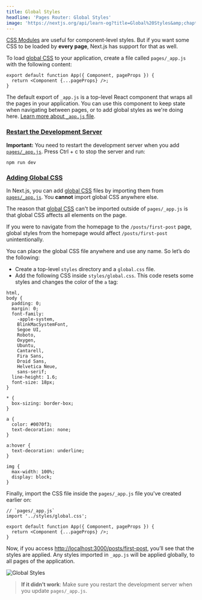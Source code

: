 ```yaml
---
title: Global Styles
headline: 'Pages Router: Global Styles'
image: 'https://nextjs.org/api/learn-og?title=Global%20Styles&amp;chapter=16'
---
```


[CSS Modules](/docs/basic-features/built-in-css-support#adding-component-level-css) are useful for component-level styles. But if you want some CSS to be loaded by **every page**, Next.js has support for that as well.

To load [global CSS](/docs/basic-features/built-in-css-support#adding-a-global-stylesheet) to your application, create a file called `pages/_app.js` with the following content:

```
export default function App({ Component, pageProps }) {
  return <Component {...pageProps} />;
}
```

The default export of `_app.js` is a top-level React component that wraps all the pages in your application. You can use this component to keep state when navigating between pages, or to add global styles as we're doing here. [Learn more about `_app.js` file](/docs/advanced-features/custom-app).

### [Restart the Development Server](#restart-the-development-server)

**Important:** You need to restart the development server when you add [`pages/_app.js`](/docs/advanced-features/custom-app). Press Ctrl + c to stop the server and run:

```
npm run dev
```

### [Adding Global CSS](#adding-global-css)

In Next.js, you can add [global CSS](/docs/basic-features/built-in-css-support#adding-a-global-stylesheet) files by importing them from [`pages/_app.js`](/docs/advanced-features/custom-app). You **cannot** import global CSS anywhere else.

The reason that [global CSS](/docs/basic-features/built-in-css-support#adding-a-global-stylesheet) can't be imported outside of `pages/_app.js` is that global CSS affects all elements on the page.

If you were to navigate from the homepage to the `/posts/first-post` page, global styles from the homepage would affect `/posts/first-post` unintentionally.

You can place the global CSS file anywhere and use any name. So let’s do the following:

*   Create a top-level `styles` directory and a `global.css` file.
*   Add the following CSS inside `styles/global.css`. This code resets some styles and changes the color of the `a` tag:

```
html,
body {
  padding: 0;
  margin: 0;
  font-family:
    -apple-system,
    BlinkMacSystemFont,
    Segoe UI,
    Roboto,
    Oxygen,
    Ubuntu,
    Cantarell,
    Fira Sans,
    Droid Sans,
    Helvetica Neue,
    sans-serif;
  line-height: 1.6;
  font-size: 18px;
}
 
* {
  box-sizing: border-box;
}
 
a {
  color: #0070f3;
  text-decoration: none;
}
 
a:hover {
  text-decoration: underline;
}
 
img {
  max-width: 100%;
  display: block;
}
```

Finally, import the CSS file inside the `pages/_app.js` file you've created earlier on:

```
// `pages/_app.js`
import '../styles/global.css';
 
export default function App({ Component, pageProps }) {
  return <Component {...pageProps} />;
}
```

Now, if you access [http://localhost:3000/posts/first-post](http://localhost:3000/posts/first-post), you’ll see that the styles are applied. Any styles imported in `_app.js` will be applied globally, to all pages of the application.

![Global Styles](https://h8DxKfmAPhn8O0p3.public.blob.vercel-storage.com/learn/pages-router/assets-metadata-css/global-styles.png)

> **If it didn’t work**: Make sure you restart the development server when you update `pages/_app.js`.
